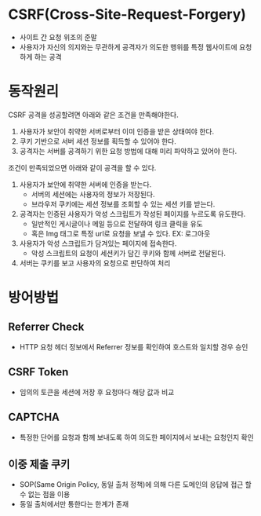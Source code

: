# CSRF(Cross-Site-Request-Forgery)
- 사이트 간 요청 위조의 준말
- 사용자가 자신의 의지와는 무관하게 공격자가 의도한 행위를 특정 웹사이트에 요청하게 하는 공격

# 동작원리
CSRF 공격을 성공할려면 아래와 같은 조건을 만족해야한다.

1. 사용자가 보안이 취약한 서버로부터 이미 인증을 받은 상태여야 한다.
2. 쿠키 기반으로 서버 세션 정보를 획득할 수 있어야 한다.
3. 공격자는 서버를 공격하기 위한 요청 방법에 대해 미리 파악하고 있어야 한다.

조건이 만족되었으면 아래와 같이 공격을 할 수 있다.

1. 사용자가 보안에 취약한 서버에 인증을 받는다.
    - 서버의 세션에는 사용자의 정보가 저장된다.
    - 브라우저 쿠키에는 세션 정보를 조회할 수 있는 세션 키를 받는다.
2. 공격자는 인증된 사용자가 악성 스크립트가 작성된 페이지를 누르도록 유도한다.
    - 일반적인 게시글이나 메일 등으로 전달하여 링크 클릭을 유도
    - 혹은 Img 태그로 특정 url로 요청을 보낼 수 있다. EX: 로그아웃
3. 사용자가 악성 스크립트가 담겨있는 페이지에 접속한다.
    - 악성 스크립트의 요청이 세션키가 담긴 쿠키와 함께 서버로 전달된다.
4. 서버는 쿠키를 보고 사용자의 요청으로 판단하여 처리

# 방어방법

## Referrer Check
- HTTP 요청 헤더 정보에서 Referrer 정보를 확인하여 호스트와 일치할 경우 승인

## CSRF Token
- 임의의 토큰을 세션에 저장 후 요청마다 해당 값과 비교

## CAPTCHA
- 특정한 단어를 요청과 함께 보내도록 하여 의도한 페이지에서 보내는 요청인지 확인

## 이중 제출 쿠키
- SOP(Same Origin Policy, 동일 출처 정책)에 의해 다른 도메인의 응답에 접근 할 수 없는 점을 이용
- 동일 출처에서만 통한다는 한계가 존재 